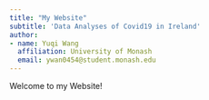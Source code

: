 ```yaml
---
title: "My Website"
subtitle: 'Data Analyses of Covid19 in Ireland'
author:
- name: Yuqi Wang
  affiliation: University of Monash
  email: ywan0454@student.monash.edu
---
```


Welcome to my Website!


